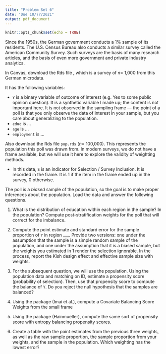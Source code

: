 ```yaml
---
title: "Problem Set 6"
date: "Due 10/??/2021"
output: pdf_document
---
```


```r
knitr::opts_chunk$set(echo = TRUE)
```



Since the 1950s, the German government conducts a 1\% sample of its residents. The U.S. Census Bureau also conducts a similar survey called the American Community Survey. Such surveys are the basis of many research articles, and the basis of even more government and private industry analytics. 


In Canvas, download the Rds file \texttt{poll.rds}, which is a survey of $n =$ 1,000 from this German microdata. 

It has the following variables:

* `Y` is a binary variable of outcome of interest (e.g. Yes to some public opinion question). It is a synthetic variable I made up; the content is not important here. It is not observed in the sampling frame --- the point of a poll is that you only observe the data of interest in your sample, but you care about generalizing to the population.
* `educ` is ...
* `age` is ...
* `employment` is ...

Also download the Rds file `pop.rds` ($n=$ 100,000). This represents the population this poll was drawn from. In modern surveys, we do not have a  frame available, but we will use it here to explore the validity of weighting methods. 

* In this data, `S` is an indicator for Selection / Survey Inclusion. It is recorded in the frame. It is 1 if the item in the frame ended up in the survey, 0 otherwise. 


\bigskip

The poll is a _biased_ sample of the population, so the goal is to make proper inferences about the population.  Load the data and answer the following questions.

1.  What is the distribution of education within each region in the sample? In the population? Compute post-stratification weights for the poll that will correct for the imbalance.


2. Compute the point estimate and standard error for the sample proportion of `Y` in region ___.  Provide two versions: one under the assumption that the sample is a simple random sample of the population, and one under the assumption that it is a biased sample, but the weights you estimated in 1 render the selection ignorable. In the process, report the Kish design effect and effective sample size with weights.

1. For the subsequent question, we will use the population.  Using the population data and matching on ID, estimate a propensity score (probability of selection). Then, use that propensity score to compute the balance of `Y`. Do you reject the null hypothesis that the samples are balanced?


2. Using the \texttt{CBPS} package (Imai et al.), compute a Covariate Balancing Score Weights from the small frame

3. Using the \texttt{ebal} package (Hainmueller), compute the same sort of propensity score with entropy balancing propensity scores.

4. Create a table with the point estimates from the previous three weights, as well as the raw sample proportion, the sample proportion from your weights, and the sample in the population. Which weighting has the lowest error?

